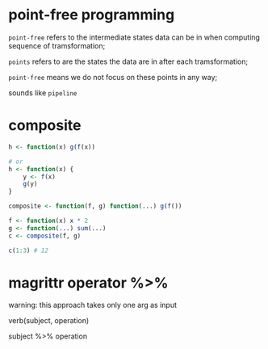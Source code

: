 # point-free programming

`point-free` refers to the intermediate states data
can be in when computing sequence of tramsformation;

`points` refers to are the states the data are in
after each tramsformation;

`point-free` means we do not focus on these points in any way;

sounds like `pipeline`

# composite

```r

h <- function(x) g(f(x))

# or
h <- function(x) {
    y <- f(x)
    g(y)
}

composite <- function(f, g) function(...) g(f())

f <- function(x) x * 2
g <- function(...) sum(...)
c <- composite(f, g)

c(1:3) # 12

```

# magrittr operator %>%

warning: this approach takes only one arg as input

verb(subject, operation)

subject %>% operation

